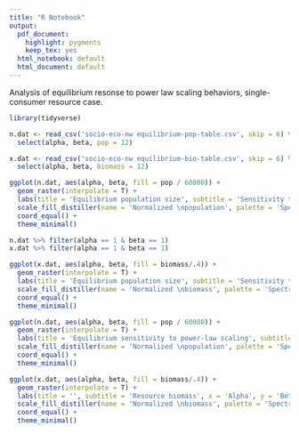 ```yaml
---
title: "R Notebook"
output:
  pdf_document: 
    highlight: pygments
    keep_tex: yes
  html_notebook: default
  html_document: default
---
```


Analysis of equilibrium resonse to power law scaling behaviors, single-consumer resource case.

```r
library(tidyverse)
```


```r
n.dat <- read_csv('socio-eco-nw equilibrium-pop-table.csv', skip = 6) %>%
  select(alpha, beta, pop = 12)

x.dat <- read_csv('socio-eco-nw equilibrium-bio-table.csv', skip = 6) %>%
  select(alpha, beta, biomass = 12)
```

```r
ggplot(n.dat, aes(alpha, beta, fill = pop / 60000)) +
  geom_raster(interpolate = T) +
  labs(title = 'Equilibrium population size', subtitle = 'Sensitivity to power-law scaling', x = 'Alpha', y = 'Beta') +
  scale_fill_distiller(name = 'Normalized \npopulation', palette = 'Spectral') +
  coord_equal() +
  theme_minimal()
```


```r
n.dat %>% filter(alpha == 1 & beta == 1)
x.dat %>% filter(alpha == 1 & beta == 1)
```

```r
ggplot(x.dat, aes(alpha, beta, fill = biomass/.4)) +
  geom_raster(interpolate = T) +
  labs(title = 'Equilibrium population size', subtitle = 'Sensitivity to power-law scaling', x = 'Alpha', y = 'Beta') +
  scale_fill_distiller(name = 'Normalized \nbiomass', palette = 'Spectral') +
  coord_equal() +
  theme_minimal()
```

```r
ggplot(n.dat, aes(alpha, beta, fill = pop / 60000)) +
  geom_raster(interpolate = T) +
  labs(title = 'Equilibrium sensitivity to power-law scaling', subtitle = 'Consumer population', x = 'Alpha', y = 'Beta') +
  scale_fill_distiller(name = 'Normalized \npopulation', palette = 'Spectral', position = 'bottom') +
  coord_equal() +
  theme_minimal()

ggplot(x.dat, aes(alpha, beta, fill = biomass/.4)) +
  geom_raster(interpolate = T) +
  labs(title = '', subtitle = 'Resource biomass', x = 'Alpha', y = 'Beta') +
  scale_fill_distiller(name = 'Normalized \nbiomass', palette = 'Spectral', position = 'bottom') +
  coord_equal() +
  theme_minimal()
```

